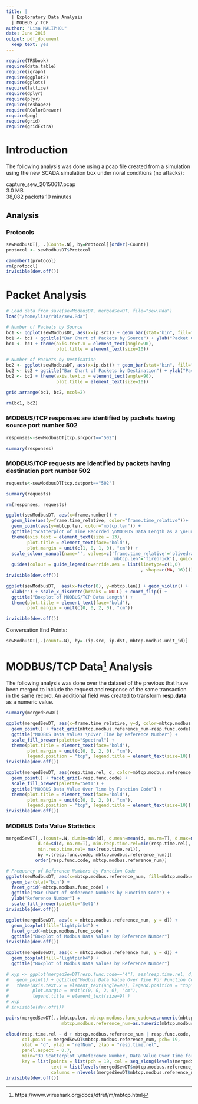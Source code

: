 ```yaml
---
title: |
  | Exploratory Data Analysis
  | MODBUS / TCP
author: "Lisa MALIPHOL"
date: June 2015
output: pdf_document
  keep_text: yes
---
```

```r
require(TRSbook)
require(data.table)
require(igraph)
require(ggplot2)
require(gplots)
require(lattice)
require(dplyr)
require(plyr)
require(reshape2)
require(RColorBrewer)
require(png)
require(grid)
require(gridExtra)
```

# Introduction

The following analysis was done using a pcap file created from a simulation using the new SCADA simulation box under noral conditions (no attacks):

capture_sew_20150617.pcap   
3.0 MB   
38,082 packets 
10 minutes   

## Analysis

### Protocols

```r
sewModbusDT[, .(Count=.N), by=Protocol][order(-Count)]
protocol <- sewModbusDT$Protocol
```

```r
camembert(protocol)
rm(protocol)
invisible(dev.off())
```


# Packet Analysis

```r
# Load data from save(sewModbusDT, mergedSewDT, file="sew.Rda")
load("/home/lisa/rDia/sew.Rda")

# Number of Packets by Source
bc1 <- ggplot(sewModbusDT, aes(x=ip.src)) + geom_bar(stat="bin", fill="#FF9999", colour="black")
bc1 <- bc1 + ggtitle("Bar Chart of Packets by Source") + ylab("Packet Count")
bc1 <- bc1 + theme(axis.text.x = element_text(angle=90),
                   plot.title = element_text(size=10))

# Number of Packets by Destination
bc2 <- ggplot(sewModbusDT, aes(x=ip.dst)) + geom_bar(stat="bin", fill="#56B4E9", colour="black")
bc2 <- bc2 + ggtitle("Bar Chart of Packets by Destination") + ylab("Packet Count")
bc2 <- bc2 + theme(axis.text.x = element_text(angle=90),
                   plot.title = element_text(size=10))

grid.arrange(bc1, bc2, ncol=2)
```

```r
rm(bc1, bc2)
```

\pagebreak

### MODBUS/TCP responses are identified by packets having source port number 502
```r
responses<-sewModbusDT[tcp.srcport=="502"]
```

```r
summary(responses)
```

\pagebreak

### MODBUS/TCP requests are identified by packets having destination port number 502
```r
requests<-sewModbusDT[tcp.dstport=="502"]
```

```r
summary(requests)
```

```r
rm(responses, requests)
```

```r
ggplot(sewModbusDT, aes(x=frame.number)) +
  geom_line(aes(y=frame.time_relative, color="frame.time_relative"))+
  geom_point(aes(y=mbtcp.len, color="mbtcp.len")) +
  ggtitle("Scatterplot of Time Recorded \nMODBUS Data Length as a \nFunction of Frame Number") +
  theme(axis.text = element_text(size = 13),
        plot.title = element_text(face="bold"),
        plot.margin = unit(c(1, 0, 1, 0), "cm")) +
  scale_colour_manual(name='', values=c('frame.time_relative'='olivedrab',
                                        'mbtcp.len'='firebrick'), guide='legend') +
  guides(colour = guide_legend(override.aes = list(linetype=c(1,0)
                                                   , shape=c(NA, 16))))
invisible(dev.off())
```

```r
ggplot(sewModbusDT,  aes(x=factor(0), y=mbtcp.len)) + geom_violin() +
  xlab("") + scale_x_discrete(breaks = NULL) + coord_flip() +
  ggtitle("Boxplot of MODBUS/TCP Data Length") +
  theme(plot.title = element_text(face="bold"),
        plot.margin = unit(c(0, 0, 2, 0), "cm"))

invisible(dev.off())
```

Conversation End Points:

```r
sewModbusDT[,.(count=.N), by=.(ip.src, ip.dst, mbtcp.modbus.unit_id)]

```

# MODBUS/TCP Data[^1] Analysis 
[^1]: https://www.wireshark.org/docs/dfref/m/mbtcp.html

The following analysis was done over the dataset of the previous that have been
merged to include the request and response of the same transaction in the same
record. An additional field was created to transform **resp.data** as a numeric
value.

```r
summary(mergedSewDT)
```

```r
ggplot(mergedSewDT, aes(x=frame.time_relative, y=d, color=mbtcp.modbus.reference_num)) +
  geom_point() + facet_grid(mbtcp.modbus.reference_num~resp.func.code) +
  ggtitle("MODBUS Data Values \nOver Time by Reference Number") + 
  scale_fill_brewer(palette="Spectral") +
  theme(plot.title = element_text(face="bold"),
        plot.margin = unit(c(0, 0, 2, 0), "cm"),
        legend.position = "top", legend.title = element_text(size=10))
invisible(dev.off())
```

```r
ggplot(mergedSewDT, aes(resp.time.rel, d, color=mbtcp.modbus.reference_num)) +
  geom_point() + facet_grid(~resp.func.code) +
  scale_fill_brewer(palette="Set1") +
  ggtitle("MODBUS Data Value Over Time by Function Code") +
  theme(plot.title = element_text(face="bold"),
        plot.margin = unit(c(0, 0, 2, 0), "cm"),
        legend.position = "top", legend.title = element_text(size=10))
invisible(dev.off())
```

### MODBUS Data Value Statistics
```r
mergedSewDT[,.(count=.N, d.min=min(d), d.mean=mean(d, na.rm=T), d.max=max(d),
            d.sd=sd(d, na.rm=T), min.resp.time.rel=min(resp.time.rel),
            min.resp.time.rel= max(resp.time.rel)),
            by =.(resp.func.code, mbtcp.modbus.reference_num)][
           order(resp.func.code, mbtcp.modbus.reference_num)]
```

```r
# Frequency of Reference Numbers by Function Code
ggplot(sewModbusDT, aes(x=mbtcp.modbus.reference_num, fill=mbtcp.modbus.reference_num)) +
  geom_bar(stat="bin") +
  facet_grid(~mbtcp.modbus.func_code) +
  ggtitle("Bar Chart of Reference Numbers by Function Code") +
  ylab("Reference Number") +
  scale_fill_brewer(palette="Set1")
invisible(dev.off())
```


```r
ggplot(mergedSewDT, aes(x = mbtcp.modbus.reference_num, y = d)) +
  geom_boxplot(fill="lightpink4") +
  facet_grid(~mbtcp.modbus.func_code) +
  ggtitle("Boxplot of Modbus Data Values by Reference Number")
invisible(dev.off())

ggplot(mergedSewDT, aes(x = mbtcp.modbus.reference_num, y = d)) +
  geom_boxplot(fill="lightpink4") +
  ggtitle("Boxplot of Modbus Data Values by Reference Number")
```

```r
# xyp <- ggplot(mergedSewDT[resp.func.code=="4"], aes(resp.time.rel, d, color=mbtcp.modbus.reference_num)) +
#   geom_point() + ggtitle("Modbus Data Value Over Time For Function Code 4") + 
#   theme(axis.text.x = element_text(angle=90), legend.position = "top",
#         plot.margin = unit(c(0, 0, 2, 0), "cm"), 
#         legend.title = element_text(size=9) )
# xyp
# invisible(dev.off())
```


```r
pairs(mergedSewDT[,.(mbtcp.len, mbtcp.modbus.func_code=as.numeric(mbtcp.modbus.func_code),
                     mbtcp.modbus.reference_num=as.numeric(mbtcp.modbus.reference_num) , d)])
```

```r
cloud(resp.time.rel ~ d + mbtcp.modbus.reference_num | resp.func.code, data = mergedSewDT[resp.func.code=="4"],
      col.point = mergedSewDT$mbtcp.modbus.reference_num, pch= 19,
      xlab = "d", ylab = "refNum", zlab = "resp.time.rel",
      panel.aspect = 0.7,
      main="3D Scatterplot \nReference Number, Data Value Over Time for Function Code 4",
      key = list(points = list(pch = 19, col = seq_along(levels(mergedSewDT$mbtcp.modbus.reference_num))), 
                 text = list(levels(mergedSewDT$mbtcp.modbus.reference_num)), space = 'top',
                 columns = nlevels(mergedSewDT$mbtcp.modbus.reference_num)))
invisible(dev.off())
```
